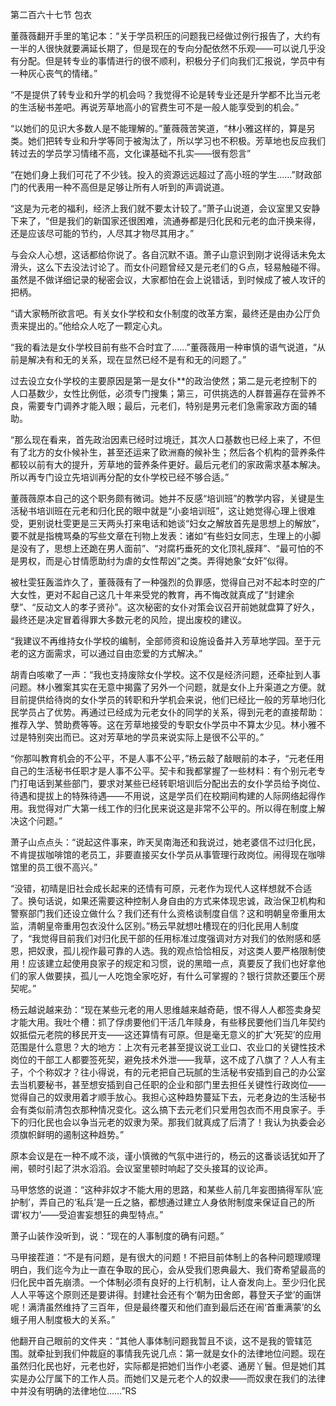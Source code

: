 

第二百六十七节 包衣

董薇薇翻开手里的笔记本：“关于学员积压的问题我已经做过例行报告了，大约有一半的人很快就要满延长期了，但是现在的专向分配依然不乐观――可以说几乎没有分配。但是转专业的事情进行的很不顺利，积极分子们向我们汇报说，学员中有一种灰心丧气的情绪。”

“不是提供了转专业和升学的机会吗？我觉得不论是转专业还是升学都不比当元老的生活秘书差吧。再说芳草地高小的官费生可不是一般人能享受到的机会。”

“以她们的见识大多数人是不能理解的。”董薇薇苦笑道，“林小雅这样的，算是另类。她们把转专业和升学等同于被淘汰了，所以学习也不积极。芳草地也反应我们转过去的学员学习情绪不高，文化课基础不扎实――很有怨言”

“在她们身上我们可花了不少钱。投入的资源远远超过了高小班的学生……”财政部门的代表用一种不高但是足够让所有人听到的声调说道。

“这是为元老的福利，经济上我们就不要太计较了。”萧子山说道，会议室里又安静下来了，“但是我们的新国家还很困难，流通券都是归化民和元老的血汗换来得，还是应该尽可能的节约，人尽其才物尽其用才。”

与会众人心想，这话都给你说了。各自沉默不语。萧子山意识到刚才说得话未免太滑头，这么下去没法讨论了。而女仆问题曾经又是元老们的Ｇ点，轻易触碰不得。虽然是不做详细记录的秘密会议，大家都怕在会上说错话，到时候成了被人攻讦的把柄。

“请大家畅所欲言吧。有关女仆学校和女仆制度的改革方案，最终还是由办公厅负责来提出的。”他给众人吃了一颗定心丸。

“我的看法是女仆学校目前有些不合时宜了……”董薇薇用一种审慎的语气说道，“从前是解决有和无的关系，现在显然已经不是有和无的问题了。”

过去设立女仆学校的主要原因是第一是女仆**的政治使然；第二是元老控制下的人口基数少，女性比例低，必须专门搜集；第三，可供挑选的人群普遍存在营养不良，需要专门调养才能入眼；最后，元老们，特别是男元老们急需家政方面的辅助。

“那么现在看来，首先政治因素已经时过境迁，其次人口基数也已经上来了，不但有了北方的女仆候补生，甚至还运来了欧洲裔的候补生；然后各个机构的营养条件都较以前有大的提升，芳草地的营养条件更好。最后元老们的家政需求基本解决。所以再专门设立先培训再分配的女仆学校已经不够合适。”

董薇薇原本自己的这个职务颇有微词。她并不反感“培训班”的教学内容，关键是生活秘书培训班在元老和归化民的眼中就是“小妾培训班”，这让她觉得心理上很难受，更别说杜雯更是三天两头打来电话和她谈“妇女之解放首先是思想上的解放”，要不就是指槐骂桑的写些文章在刊物上发表：诸如“有些妇女同志，生理上的小脚是没有了，思想上还跪在男人面前”、“对腐朽垂死的文化顶礼膜拜”、“最可怕的不是男权，而是心甘情愿助纣为虐的女性帮凶”之类。弄得她象“女奸”似得。

被杜雯狂轰滥炸久了，董薇薇有了一种强烈的负罪感，觉得自己对不起本时空的广大女性，更对不起自己这几十年来受党的教育，再不悔改就真成了“封建余孽”、“反动文人的孝子贤孙”。这次秘密的女仆对策会议召开前她就盘算了好久，最终还是决定冒着得罪大多数元老的风险，提出废校的建议。

“我建议不再维持女仆学校的编制，全部师资和设施设备并入芳草地学园。至于元老的这方面需求，可以通过自由恋爱的方式解决。”

胡青白咳嗽了一声：“我也支持废除女仆学校。这不仅是经济问题，还牵扯到人事问题。林小雅案其实在无意中揭露了另外一个问题，就是女仆上升渠道之方便。就目前提供给待岗的女仆学员的转职和升学机会来说，他们已经比一般的芳草地归化民学员占了优势。再通过已经成为元老女仆的同学的关系，得到元老的直接帮助：推荐入学、赞助费等等。这在芳草地接受的专职女仆学员中不算太少见。林小雅不过是特别突出而已。这对芳草地的学员来说实际上是很不公平的。”

“你那叫教育机会的不公平，不是人事不公平，”杨云敲了敲眼前的本子，“元老任用自己的生活秘书任职才是人事不公平。契卡和我都掌握了一些材料：有个别元老专门打电话到某些部门，要求对某些已经转职培训后分配出去的女仆学员给予岗位、待遇和提拔上的特殊待遇――不用说，这是学员们在校期间构建的人际网络起得作用。我觉得对广大第一线工作的归化民来说这是非常不公平的。所以得在制度上解决这个问题。”

萧子山点点头：“说起这件事来，昨天吴南海还和我说过，她老婆信不过归化民，不肯提拔咖啡馆的老员工，非要直接买女仆学员从事管理行政岗位。闹得现在咖啡馆里的员工很不高兴。”

“没错，初晴是旧社会成长起来的还情有可原，元老作为现代人这样想就不合适了。换句话说，如果还需要这种控制人身自由的方式来体现忠诚，政治保卫机构和警察部门我们还设立做什么？我们还有什么资格谈制度自信？这和明朝皇帝重用太监，清朝皇帝重用包衣没什么区别。”杨云早就想吐槽现在的归化民用人制度了，“我觉得目前我们对归化民干部的任用标准过度强调对方对我们的依附感和感恩，把奴隶，孤儿视作最可靠的人选。我的观点恰恰相反，对这类人要严格限制使用！应该建立起使用良家子的规定和习惯，说的黑暗一点，真要反了我们也好拿他们的家人做要挟，孤儿一人吃饱全家吃好，有什么可掌握的？银行贷款还要压个房契呢。”

杨云越说越来劲：“现在某些元老的用人思维越来越奇葩，恨不得人人都签卖身契才能大用。我吐个槽：抓了俘虏要他们干活几年赎身，有些移民要他们当几年契约奴抵偿元老院的移民开支――这还算情有可原。但是毫无意义的扩大‘死契’的应用范围是什么意思？大的地方：上次有元老甚至提议说工业口、农业口的关键性技术岗位的干部工人都要签死契，避免技术外泄――我草，这不成了八旗了？人人有主子，个个称奴才？往小得说，有的元老把自己玩腻的生活秘书安插到自己的办公室去当机要秘书，甚至想安插到自己任职的企业和部门里去担任关键性行政岗位――觉得自己的奴隶用着才顺手放心。我担心这种趋势蔓延下去，元老身边的生活秘书会有类似前清包衣那种情况变化。这么搞下去元老们只爱用包衣而不用良家子。手下的归化民也会以争当元老的奴隶为荣。那我们就真成了后清了！我认为执委会必须旗帜鲜明的遏制这种趋势。”

原本会议是在一种不咸不淡，谨小慎微的气氛中进行的，杨云的这番谈话犹如开了闸，顿时引起了洪水滔滔。会议室里顿时响起了交头接耳的议论声。

马甲悠悠的说道：“这种非奴才不能大用的思路，和某些人前几年妄图搞得军队‘庇护制’，弄自己的‘私兵’是一丘之貉，都想通过建立人身依附制度来保证自己的所谓‘权力’――受迫害妄想狂的典型特点。”

萧子山装作没听到，说：“现在的人事制度的确有问题。”

马甲接茬道：“不是有问题，是有很大的问题！不把目前体制上的各种问题理顺理明白，我们迄今为止一直在争取的民心，会从受我们恩典最大、我们寄希望最高的归化民中首先崩溃。一个体制必须有良好的上行机制，让人奋发向上。至少归化民人人平等这个原则还是要讲得。封建社会还有个‘朝为田舍郎，暮登天子堂’的画饼呢！满清虽然维持了三百年，但是最终覆灭和他们直到最后还在闹‘首重满蒙’的幺蛾子用人制度极大的关系。”

他翻开自己眼前的文件夹：“其他人事体制问题我暂且不谈，这不是我的管辖范围。就牵扯到我们仲裁庭的事情我先说几点：第一就是女仆的法律地位问题。现在虽然归化民也好，元老也好，实际都是把她们当作小老婆、通房丫鬟。但是她们其实是办公厅属下的工作人员。而她们又是元老个人的奴隶――而奴隶在我们的法律中并没有明确的法律地位……”RS

